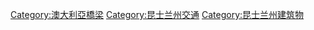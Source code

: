 {{Commons category|Bridges in Queensland}}

[[Category:澳大利亞橋梁|Category:澳大利亞橋梁]]
[[Category:昆士兰州交通|Category:昆士兰州交通]]
[[Category:昆士兰州建筑物|Category:昆士兰州建筑物]]